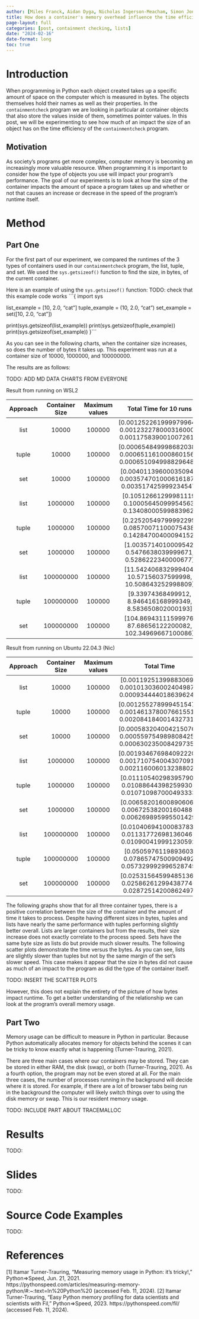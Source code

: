 ```yaml
---
author: [Miles Franck, Aidan Dyga, Nicholas Ingerson-Meacham, Simon Jones, Pallas-Athena Cain, Jason Gyamfi]
title: How does a container's memory overhead influence the time efficiency of containment checking?
page-layout: full
categories: [post, containment checking, lists]
date: "2024-02-16"
date-format: long
toc: true
---
```


# Introduction

When programming in Python each object created takes up a specific amount of space on the computer which is measured in bytes. The objects themselves hold their names as well as their properties. In the `containmentcheck` program we are looking in particular at container objects that also store the values inside of them, sometimes pointer values. In this post, we will be experimenting to see how much of an impact the size of an object has on the time efficiency of the `containmentcheck` program.

## Motivation

As society’s programs get more complex, computer memory is becoming an increasingly more valuable resource. When programming it is important to consider how the type of objects you use will impact your program’s performance. The goal of our experiments is to look at how the size of the container impacts the amount of space a program takes up and whether or not that causes an increase or decrease in the speed of the program's runtime itself.

# Method

## Part One

For the first part of our experiment, we compared the runtimes of the 3 types of containers used in our `containmentcheck` program, the list, tuple, and set. We used the `sys.getsizeof()` function to find the size, in bytes, of the current container.

Here is an example of using the `sys.getsizeof()` function:
TODO: check that this example code works
```{
import sys

list_example = [10, 2.0, "cat"]
tuple_example = (10, 2.0, "cat")
set_example = set([10, 2.0, "cat"])

print(sys.getsizeof(list_example))
print(sys.getsizeof(tuple_example))
print(sys.getsizeof(set_example))
}```

As you can see in the following charts, when the container size increases, so does the number of bytes it takes up. This experiment was run at a container size of 10000,  1000000, and 100000000.

The results are as follows:

TODO: ADD MD DATA CHARTS FROM EVERYONE

Result from running on WSL2

| Approach | Container Size | Maximum values | Total Time for 10 runs| Average Time for 10 runs| Size in Bytes|
|:--------:|:--------------:|:--------------:|:-----:|:-----:|:-----:|
|   list   |   10000   |     100000   | [0.0012522619999799645, 0.0012322780003160005, 0.0011758390010072617]  | [0.00012522619999799645, 0.00012322780003160005, 0.00011758390010072617]  | 85176  |
|   tuple   |   10000   |     100000   | [0.0006548499986820389, 0.0006511610008601565, 0.0006510949988296488]  | [6.548499986820388e-05, 6.511610008601565e-05, 6.510949988296489e-05] | 80040  |
|   set   |   10000  |     100000   | [0.004011396000350942, 0.0035747010006161872, 0.003517425999234547]  | [0.0004011396000350942, 0.00035747010006161874, 0.0003517425999234547]  | 85176  |
|  list   |   1000000   |     100000    | [0.10512661299981119, 0.10005645099954563, 0.13408000599883962]  | [0.01051266129998112, 0.010005645099954562, 0.013408000599883962]  | 8448728  |
|  tuple   |   1000000   |     100000   | [0.22520549799992295, 0.08570071100075438, 0.14284700400094152] | [0.022520549799992295, 0.008570071100075438, 0.014284700400094153]  | 8000040  |
|  set   |   1000000   |     100000   | [1.0035714010009542, 0.5476638039999671, 0.5286222340000677]  | [0.10035714010009542, 0.054766380399996706, 0.05286222340000677]  | 8448728  |
|   list   |   100000000   |     100000   | [11.542406832999404, 10.57156037599998, 10.508643252998809]  |[1.1542406832999403, 1.057156037599998, 1.0508643252998808]  | 835128600  |
|   tuple    |   100000000   |     100000   |[9.33974368499912, 8.946416168999349, 8.583650802000193]  | [0.9339743684999121, 0.8946416168999349, 0.8583650802000193]  | 800000040  |
|   set    |   100000000   |     100000   | [104.86943111599976, 87.68656122200082, 102.34969667100086] | [10.486943111599976, 8.768656122200081, 10.234969667100085]  | 835128600 |

Result from running on Ubuntu 22.04.3 (Nic)

| Approach | Container Size | Maximum values | Total Time| Average Time | Size in Bytes|
|:--------:|:--------------:|:--------------:|:-----:|:-----:|:-----:|
|   list   |   10000   |     100000   | [0.001192513998830691, 0.0010130360024049878, 0.0009344440186396241]  | [0.0015412909851875156, 0.001560163014801219, 0.0015126089856494218]  | 85176  |
|   tuple   |   10000   |     100000   | [0.0012552789994515479, 0.0014613780076615512, 0.0020841840014327317]  | [0.0012978230079170316, 0.0010125469998456538, 0.0009343690180685371]  | 85176  |
|   set   |   10000  |     100000   | [0.0005832040042150766, 0.0005597549898084253, 0.0006302350084297359]  | [0.001104296010453254, 0.0009703560208436102, 0.0012992379779461771]  | 85176  |
|  list   |   1000000   |     100000  | [0.0019346769840922207, 0.0017107540043070912, 0.0021160060132388026] | [0.005761000997154042, 0.006385095010045916, 0.0054839410004206]  | 800984  |
|  tuple   |   1000000   |     100000   | [0.011105402983957902, 0.010886443982599303, 0.010710987000493333]  | [0.0035798909957520664, 0.0032940809905994684, 0.0030798889929428697]  | 800984  |
|  set   |   1000000   |     100000   | [0.006582016008906066, 0.006725382001604885, 0.006269895995501429]  | [0.012021547998301685, 0.013929145003203303, 0.014128198003163561]  | 800984  |
|   list   |   100000000   |     100000   | [0.010406941000837833, 0.011317726981360465, 0.010900419991230592]  | [0.002243519003968686, 0.0022710399935021996, 0.0021420849952846766]  | 89095160  |
|   tuple    |   100000000   |     100000   | [0.0505976119893603, 0.07865747500909492, 0.057329992996528745]  | [0.04424373700749129, 0.04353678101324476, 0.044995563017437235]  | 89095160  |
|   set    |   100000000   |     100000   | [0.025315645994851366, 0.025862612994387746, 0.02872514200862497]  | [0.017021469015162438, 0.016108676994917914, 0.01653495998471044]  | 89095160  |


The following graphs show that for all three container types, there is a positive correlation between the size of the container and the amount of time it takes to process. Despite having different sizes in bytes, tuples and lists have nearly the same performance with tuples performing slightly better overall. Lists are larger containers but from the results, their size increase does not exactly correlate to the process speed. Sets have the same byte size as lists do but provide much slower results. The following scatter plots demonstrate the time versus the bytes. As you can see, lists are slightly slower than tuples but not by the same margin of the set's slower speed. This case makes it appear that the size in bytes did not cause as much of an impact to the program as did the type of the container itself.

TODO: INSERT THE SCATTER PLOTS

However, this does not explain the entirety of the picture of how bytes impact runtime. To get a better understanding of the relationship we can look at the program’s overall memory usage.

## Part Two

Memory usage can be difficult to measure in Python in particular. Because Python automatically allocates memory for objects behind the scenes it can be tricky to know exactly what is happening (Turner-Trauring, 2021).

There are three main cases where our containers may be stored. They can be stored in either RAM, the disk (swap), or both (Turner-Trauring, 2021). As a fourth option, the program may not be even stored at all.
For the main three cases, the number of processes running in the background will decide where it is stored. For example, if there are a lot of browser tabs being run in the background the computer will likely switch things over to using the disk memory or swap. This is our resident memory usage.

TODO: INCLUDE PART ABOUT TRACEMALLOC

# Results

TODO:

# Slides

TODO:

# Source Code Examples

TODO:

# References

[1] Itamar Turner-Trauring, “Measuring memory usage in Python: it’s tricky!,” Python⇒Speed, Jun. 21, 2021. https://pythonspeed.com/articles/measuring-memory-python/#:~:text=In%20Python%20 (accessed Feb. 11, 2024).
‌[2] Itamar Turner-Trauring, “Easy Python memory profiling for data scientists and scientists with Fil,” Python⇒Speed, 2023. https://pythonspeed.com/fil/ (accessed Feb. 11, 2024).



